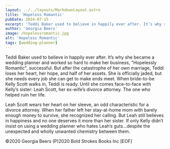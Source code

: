 ```yaml
--- 
layout: ../../layouts/MarkdownLayout.astro
title: 'Hopeless Romantic'
pubDate: 2024-07-15
excerpt: 'Teddi Baker used to believe in happily ever after. It’s why she became a wedding planner and worked so hard to make her business, "Hopelessly Romantic", successful.'
author: 'Georgia Beers'
image: /hopelessromantic.jpg
alt: 'Hopeless Romantic'
tags: [wedding-planner]
---
```


Teddi Baker used to believe in happily ever after. It’s why she became a wedding planner and worked so hard to make her business, "Hopelessly Romantic", successful. But after the catastrophe of her own marriage, Teddi loses her heart, her hope, and half of her assets. She is officially jaded, but she needs every job she can get to make ends meet. When bride-to-be Kelly Scott walks in, Teddi is ready. Until she comes face-to-face with Kelly’s sister: Leah Scott, her ex-wife’s divorce attorney. The one who helped ruin her life.

Leah Scott wears her heart on her sleeve, an odd characteristic for a divorce attorney. When her father left her stay-at-home mom with barely enough money to survive, she recognized her calling. But Leah still believes in happiness and no one deserves it more than her sister. If only Kelly didn’t insist on using a wedding planner who hates Leah’s guts...despite the unexpected and wholly unwanted chemistry between them.

©2020 Georgia Beers (P)2020 Bold Strokes Books Inc [EOF]
